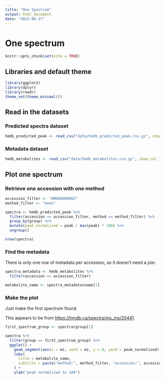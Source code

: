 ```yaml
---
title: "One Spectrum"
output: html_document
date: "2022-08-27"
---
```


# One spectrum

```r
knitr::opts_chunk$set(echo = TRUE)
```

## Libraries and default theme

```r
library(ggplot2)
library(dplyr)
library(readr)
theme_set(theme_minimal())
```

## Read in the datasets

### Predicted spectra dataset

```r
hmdb_predicted_peak <- read_csv("data/hmdb_predicted_peak.csv.gz", show_col_types = TRUE)
```

### Metadata dataset

```r
hmdb_metabolites <- read_csv("data/hmdb_metabolites.csv.gz", show_col_types = TRUE)
```

## Plot one spectrum

### Retrieve one accession with one method

```r
accession_filter <- "HMDB0000002"
method_filter <- "msms"

spectra <- hmdb_predicted_peak %>%
  filter(accession == accession_filter, method == method_filter) %>%
  group_by(group) %>%
  mutate(peak_normalized = peak / max(peak) * 100) %>%
  ungroup()

nrow(spectra)
```

### Find the metadata

There is only one row of metadata per accession, so it doesn't need a join.

```r
spectra_metadata <- hmdb_metabolites %>%
  filter(accession == accession_filter)

metabolite_name <- spectra_metadata$name[1]
```

### Make the plot

Just make the first spectrum found.

This appears to be from [https://hmdb.ca/spectra/ms_ms/20441](https://hmdb.ca/spectra/ms_ms/20441).

```r
first_spectrum_group <- spectra$group[1]

spectra %>%
  filter(group == first_spectrum_group) %>%
  ggplot() +
    geom_segment(aes(x = mz, xend = mz, y = 0, yend = peak_normalized), color = "red", size = 0.75) +
    labs(
      title = metabolite_name,
      subtitle = paste("method:", method_filter, "accession:", accession_filter)
    ) +
    ylab("peak normalized to 100")
```


